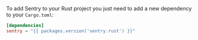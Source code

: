 To add Sentry to your Rust project you just need to add a new dependency to your `Cargo.toml`:

```toml
[dependencies]
sentry = "{{ packages.version('sentry.rust') }}"
```

